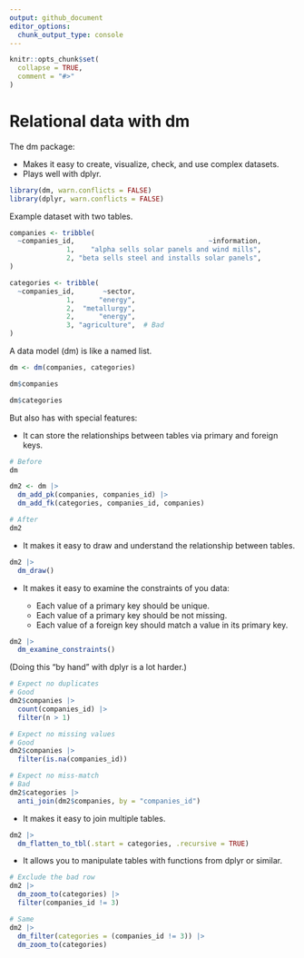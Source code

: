 ```yaml
---
output: github_document
editor_options: 
  chunk_output_type: console
---
```


```r
knitr::opts_chunk$set(
  collapse = TRUE,
  comment = "#>"
)
```

# Relational data with dm

The dm package:

* Makes it easy to create, visualize, check, and use complex datasets.
* Plays well with dplyr.

```r
library(dm, warn.conflicts = FALSE)
library(dplyr, warn.conflicts = FALSE)
```

Example dataset with two tables.

```r
companies <- tribble(
  ~companies_id,                                 ~information,
              1,    "alpha sells solar panels and wind mills",
              2, "beta sells steel and installs solar panels",
)

categories <- tribble(
  ~companies_id,       ~sector,
              1,      "energy",
              2,  "metallurgy",
              2,      "energy",
              3, "agriculture",  # Bad
)
```

A data model (dm) is like a named list.

```r
dm <- dm(companies, categories)

dm$companies

dm$categories
```

But also has with special features:

* It can store the relationships between tables via primary and foreign keys.

```r
# Before
dm

dm2 <- dm |>
  dm_add_pk(companies, companies_id) |>
  dm_add_fk(categories, companies_id, companies)

# After
dm2
```

* It makes it easy to draw and understand the relationship between tables.

```r
dm2 |>
  dm_draw()
```

* It makes it easy to examine the constraints of you data:

    * Each value of a primary key should be unique.
    * Each value of a primary key should be not missing.
    * Each value of a foreign key should match a value in its primary key.

```r
dm2 |>
  dm_examine_constraints()
```

(Doing this "by hand" with dplyr is a lot harder.)

```r
# Expect no duplicates
# Good
dm2$companies |>
  count(companies_id) |>
  filter(n > 1)

# Expect no missing values
# Good
dm2$companies |>
  filter(is.na(companies_id))

# Expect no miss-match
# Bad
dm2$categories |>
  anti_join(dm2$companies, by = "companies_id")
```

* It makes it easy to join multiple tables.

```r
dm2 |>
  dm_flatten_to_tbl(.start = categories, .recursive = TRUE)
```

* It allows you to manipulate tables with functions from dplyr or similar.

```r
# Exclude the bad row
dm2 |>
  dm_zoom_to(categories) |> 
  filter(companies_id != 3)

# Same
dm2 |> 
  dm_filter(categories = (companies_id != 3)) |> 
  dm_zoom_to(categories)
```
